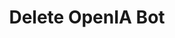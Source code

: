 ---
title: 'Delete OpenIA Bot'
openapi: openapi-v2 DELETE /openai/delete/:openaiBotId/{instance}
---
